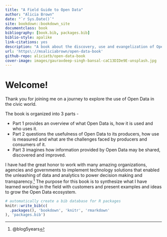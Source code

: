 ```yaml
--- 
title: "A Field Guide to Open Data"
author: "Alicia Brown"
date: "`r Sys.Date()`"
site: bookdown::bookdown_site
documentclass: book
bibliography: [book.bib, packages.bib]
biblio-style: apalike
link-citations: yes
description: "A book about the discovery, use and evangelization of Open Data for Local Governments"
url: 'https\://msaliciabrown/open-data-book'
github-repo: aliciatb/open-data-book
cover-image: images/gauravdeep-singh-bansal-caC13DIDe9E-unsplash.jpg
---
```


# Welcome!

Thank you for joining me on a journey to explore the use of Open Data in the civic world.

The book is organized into 3 parts -

* Part 1 provides an overview of what Open Data is, how it is used and who uses it.
* Part 2 questions the usefulness of Open Data to its producers, how use is measured and what are the challenges faced by producers and consumers of it.
* Part 3 imagines how information provided by Open Data may be shared, discovered and improved.

I have had the great honor to work with many amazing organizations, agencies and governments to implement technology solutions that enabled the unleashing of data and analytics to power decision making and transparency.^[@blog5years] The purpose for this book is to synthesize what I have learned working in the field with customers and present examples and ideas to grow the Open Data ecosystem. 

```r
# automatically create a bib database for R packages
knitr::write_bib(c(
  .packages(), 'bookdown', 'knitr', 'rmarkdown'
), 'packages.bib')
```
